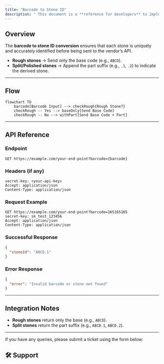 ```yaml
---
title: "Barcode to Stone ID"
description: " This document is a **reference for developers** to implement barcode → stoneId conversion and integrate with the vendor API in DiaDNA."
---
```



## Overview

The **barcode to stone ID conversion** ensures that each stone is uniquely and accurately identified before being sent to the vendor’s API.  

- **Rough stones** → Send only the base code (e.g., `ABCD`).  
- **Split/Polished stones** → Append the part suffix (e.g., `.1`, `.2`) to indicate the derived stone.  

---

## Flow

```mermaid
flowchart TD
    barcode[Barcode Input] --> checkRough{Rough Stone?}
    checkRough -- Yes --> baseOnly[Send Base Code]
    checkRough -- No --> withPart[Send Base Code + Part]
```

---

## API Reference

### Endpoint

```http
GET https://example.com/your-end-point?barcode={barcode}
```

### Headers (if any)

```http
secret-key: <your-api-key>
Accept: application/json
Content-Type: application/json
```

### Request Example

```http
GET https://example.com/your-end-point?barcode=165165165
secret-key: sk_test_123456
Accept: application/json
Content-Type: application/json
```

### Successful Response

```json
{
  "stoneId": "ABCD.1"
}
```

### Error Response

```json
{
  "error": "Invalid barcode or stone not found"
}
```

---

## Integration Notes
- **Rough stones** return only the base (e.g., `ABCD`).  
- **Split stones** return the part suffix (e.g., `ABCD.1`, `ABCD.2`).  

---
If you have any queries, please submit a ticket using the form below:

## 🛠️ Support
<Form />

